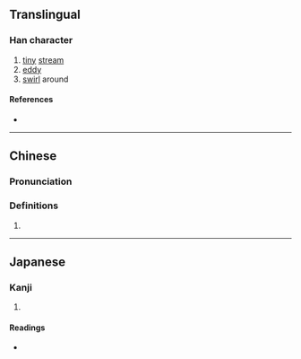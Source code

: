 {{character info/new}}
{{also|潆}}
==Translingual==

===Han character===
{{Han char|rn=85|rad=水|as=16|sn=19|four=39193|canj=EFFF|ids=⿰氵縈}}

# [[tiny]] [[stream]]
# [[eddy]]
# [[swirl]] around

====References====
* {{Han ref|kx=0660.090|dkj=18661|dj=1070.030|hdz=31785.050|uh=7020|ud=28704|bh=F25E|bd=62046}}

----

==Chinese==
{{zh-forms|s=潆}}

===Pronunciation===
{{zh-pron
|m=yíng
|c=jing4
|mc=
|oc=
|ma=
|cat=n,v
}}

===Definitions===
{{zh-hanzi}}

# {{rfdef|lang=zh}}

----

==Japanese==

===Kanji===
{{ja-kanji|grade=|rs=水16}}

# {{defn|lang=ja|sort=水16}}

====Readings====
* {{ja-readings|on=[[えい]] (ei), [[よう]] (yō)|kun=[[ながれる]] (nagareru)}}